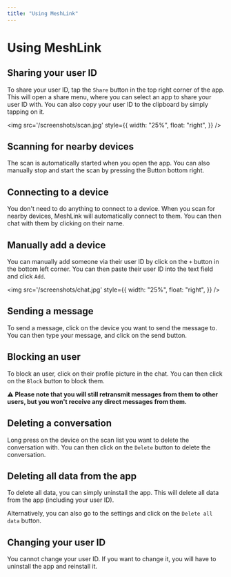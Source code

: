 ```yaml
---
title: "Using MeshLink"
---
```


# Using MeshLink

## Sharing your user ID

To share your user ID, tap the `Share` button in the top right corner of the app. This will open a share menu, where you can select an app to share your user ID with. You can also copy your user ID to the clipboard by simply tapping on it.

<img
    src='/screenshots/scan.jpg'
    style={{
        width: "25%",
        float: "right",
    }}
/>

## Scanning for nearby devices

The scan is automatically started when you open the app. You can also manually stop and start the scan
by pressing the Button bottom right.

## Connecting to a device

You don't need to do anything to connect to a device. When you scan for nearby devices, MeshLink will automatically connect to them. You can then chat with them by clicking on their name.

## Manually add a device

You can manually add someone via their user ID by click on the `+` button in the bottom left corner. You can then paste their user ID into the text field and click `Add`.

<img
    src='/screenshots/chat.jpg'
    style={{
        width: "25%",
        float: "right",
    }}
/>

## Sending a message

To send a message, click on the device you want to send the message to. You can then type your message, and click on the send button.

## Blocking an user

To block an user, click on their profile picture in the chat. You can then click on the `Block` button to block them.

**⚠️ Please note that you will still retransmit messages from them to other users, but you won't receive any direct messages from them.**

## Deleting a conversation

Long press on the device on the scan list you want to delete the conversation with. You can then click on the `Delete` button to delete the conversation.

## Deleting all data from the app

To delete all data, you can simply uninstall the app. This will delete all data from the app (including your user ID).

Alternatively, you can also go to the settings and click on the `Delete all data` button.

## Changing your user ID

You cannot change your user ID. If you want to change it, you will have to uninstall the app and reinstall it.
